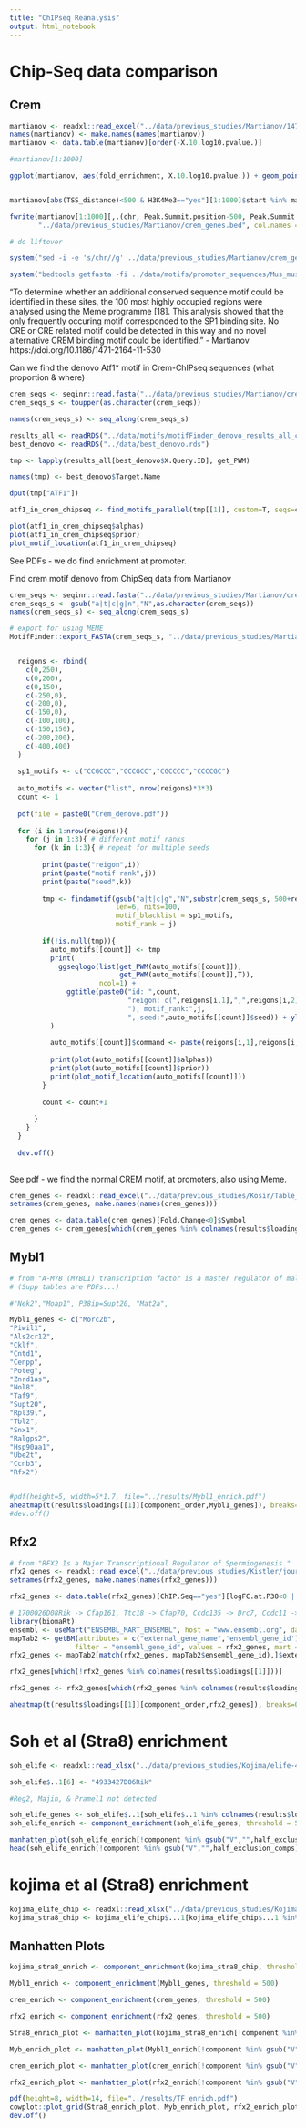 ```yaml
---
title: "ChIPseq Reanalysis"
output: html_notebook
---
```


# Chip-Seq data comparison

## Crem


```r
martianov <- readxl::read_excel("../data/previous_studies/Martianov/1471-2164-11-530-S3.XLS")
names(martianov) <- make.names(names(martianov))
martianov <- data.table(martianov)[order(-X.10.log10.pvalue.)]

#martianov[1:1000]

ggplot(martianov, aes(fold_enrichment, X.10.log10.pvalue.)) + geom_point(size=0.1)


martianov[abs(TSS_distance)<500 & H3K4Me3=="yes"][1:1000]$start %in% martianov[1:1000]$start

fwrite(martianov[1:1000][,.(chr, Peak.Summit.position-500, Peak.Summit.position+500)],
       "../data/previous_studies/Martianov/crem_genes.bed", col.names = FALSE, sep = "\t")

# do liftover

system("sed -i -e 's/chr//g' ../data/previous_studies/Martianov/crem_genes_mg38.bed")

system("bedtools getfasta -fi ../data/motifs/promoter_sequences/Mus_musculus.GRCm38.dna_sm.primary_assembly.fa -bed ../data/previous_studies/Martianov/crem_genes_mg38.bed > ../data/previous_studies/Martianov/crem_sequences.fasta")

```

"To determine whether an additional conserved sequence motif could be identified in these sites, the 100 most highly occupied regions were analysed using the Meme programme [18]. This analysis showed that the only frequently occuring motif corresponded to the SP1 binding site. No CRE or CRE related motif could be detected in this way and no novel alternative CREM binding motif could be identified." - Martianov https://doi.org/10.1186/1471-2164-11-530

Can we find the denovo Atf1* motif in Crem-ChIPseq sequences (what proportion & where)

```r

crem_seqs <- seqinr::read.fasta("../data/previous_studies/Martianov/crem_sequences.fasta", forceDNAtolower = FALSE, as.string = TRUE)
crem_seqs_s <- toupper(as.character(crem_seqs))

names(crem_seqs_s) <- seq_along(crem_seqs_s)

results_all <- readRDS("../data/motifs/motifFinder_denovo_results_all_clean.rds")
best_denovo <- readRDS("../data/best_denovo.rds")

tmp <- lapply(results_all[best_denovo$X.Query.ID], get_PWM)

names(tmp) <- best_denovo$Target.Name

dput(tmp["ATF1"])

atf1_in_crem_chipseq <- find_motifs_parallel(tmp[[1]], custom=T, seqs=crem_seqs_s)

plot(atf1_in_crem_chipseq$alphas)
plot(atf1_in_crem_chipseq$prior)
plot_motif_location(atf1_in_crem_chipseq)

```

See PDFs - we do find enrichment at promoter.

Find crem motif denovo from ChipSeq data from Martianov

```r
crem_seqs <- seqinr::read.fasta("../data/previous_studies/Martianov/crem_sequences.fasta", forceDNAtolower = FALSE, as.string = TRUE)
crem_seqs_s <- gsub("a|t|c|g|n","N",as.character(crem_seqs))
names(crem_seqs_s) <- seq_along(crem_seqs_s)

# export for using MEME
MotifFinder::export_FASTA(crem_seqs_s, "../data/previous_studies/Martianov/crem_sequences_masked.fasta")


  reigons <- rbind(
    c(0,250),
    c(0,200),
    c(0,150),
    c(-250,0),
    c(-200,0),
    c(-150,0),
    c(-100,100),
    c(-150,150),
    c(-200,200),
    c(-400,400)
  )
  
  sp1_motifs <- c("CCGCCC","CCCGCC","CGCCCC","CCCCGC")
  
  auto_motifs <- vector("list", nrow(reigons)*3*3)
  count <- 1
  
  pdf(file = paste0("Crem_denovo.pdf"))
  
  for (i in 1:nrow(reigons)){
    for (j in 1:3){ # different motif ranks
      for (k in 1:3){ # repeat for multiple seeds
        
        print(paste("reigon",i))
        print(paste("motif rank",j))
        print(paste("seed",k))
        
        tmp <- findamotif(gsub("a|t|c|g","N",substr(crem_seqs_s, 500+reigons[i,1], 500+reigons[i,2])),
                          len=6, nits=100,
                          motif_blacklist = sp1_motifs,
                          motif_rank = j)
        
        if(!is.null(tmp)){
          auto_motifs[[count]] <- tmp
          print(
            ggseqlogo(list(get_PWM(auto_motifs[[count]]),
                           get_PWM(auto_motifs[[count]],T)),
                      ncol=1) +
              ggtitle(paste0("id: ",count,
                             "reigon: c(",reigons[i,1],",",reigons[i,2],
                             "), motif_rank:",j,
                             ", seed:",auto_motifs[[count]]$seed)) + ylim(0,2)
          )
          
          auto_motifs[[count]]$command <- paste(reigons[i,1],reigons[i,2],j,k,sep = ",")
          
          print(plot(auto_motifs[[count]]$alphas))
          print(plot(auto_motifs[[count]]$prior))
          print(plot_motif_location(auto_motifs[[count]]))
        }
        
        count <- count+1
        
      }
    }
  }
  
  dev.off()
  
```

See pdf - we find the normal CREM motif, at promoters, also using Meme.



```r
crem_genes <- readxl::read_excel("../data/previous_studies/Kosir/Table_S4.xls", skip=2)
setnames(crem_genes, make.names(names(crem_genes)))

crem_genes <- data.table(crem_genes)[Fold.Change<0]$Symbol
crem_genes <- crem_genes[which(crem_genes %in% colnames(results$loadings[[1]]))]
```

## Mybl1

```r
# from "A-MYB (MYBL1) transcription factor is a master regulator of male meiosis"
# (Supp tables are PDFs...)

#"Nek2","Moap1", P38ip=Supt20, "Mat2a",

Mybl1_genes <- c("Morc2b",
"Piwil1",
"Als2cr12",
"Cklf",
"Cntd1",
"Cenpp",
"Poteg",
"Znrd1as",
"Nol8",
"Taf9",
"Supt20",
"Rpl39l",
"Tbl2",
"Snx1",
"Ralgps2",
"Hsp90aa1",
"Ube2t",
"Ccnb3",
"Rfx2")


#pdf(height=5, width=5*1.7, file="../results/Mybl1_enrich.pdf")
aheatmap(t(results$loadings[[1]][component_order,Mybl1_genes]), breaks=0, Colv = NA, cexRow = 0.7, layout = "_*", main="Gene loadings by component of predicted direct targets of MYBL1")
#dev.off()


```


## Rfx2

```r
# from "RFX2 Is a Major Transcriptional Regulator of Spermiogenesis."
rfx2_genes <- readxl::read_excel("../data/previous_studies/Kistler/journal.pgen.1005368.s011.XLSX", skip=2)
setnames(rfx2_genes, make.names(names(rfx2_genes)))

rfx2_genes <- data.table(rfx2_genes)[ChIP.Seq=="yes"][logFC.at.P30<0 | logFC.at.P21<0]$Ensembl.ID

# 1700026D08Rik -> Cfap161, Ttc18 -> Cfap70, Ccdc135 -> Drc7, Ccdc11 -> Cfap53, 9330101J02Rik -> Cfap46, Adck4 -> Coq8b
library(biomaRt)
ensembl <- useMart("ENSEMBL_MART_ENSEMBL", host = "www.ensembl.org", dataset = "mmusculus_gene_ensembl")
mapTab2 <- getBM(attributes = c("external_gene_name",'ensembl_gene_id'),
				filter = "ensembl_gene_id", values = rfx2_genes, mart = ensembl, uniqueRows=TRUE)
rfx2_genes <- mapTab2[match(rfx2_genes, mapTab2$ensembl_gene_id),]$external_gene_name

rfx2_genes[which(!rfx2_genes %in% colnames(results$loadings[[1]]))]

rfx2_genes <- rfx2_genes[which(rfx2_genes %in% colnames(results$loadings[[1]]))]

aheatmap(t(results$loadings[[1]][component_order,rfx2_genes]), breaks=0, Colv = NA, cexRow = 0.7, layout = "_*", main="Gene loadings by component of genes downregulated \n in Rfx2 KO & Bound by Rfx2 in ChIPseq", scale="row")

```

# Soh et al (Stra8) enrichment

```r
soh_elife <- readxl::read_xlsx("../data/previous_studies/Kojima/elife-43738-supp3-v1.xlsx", skip = 3)

soh_elife$..1[6] <- "4933427D06Rik"

#Reg2, Majin, & Pramel1 not detected

soh_elife_genes <- soh_elife$..1[soh_elife$..1 %in% colnames(results$loadings[[1]])]
soh_elife_enrich <- component_enrichment(soh_elife_genes, threshold = 500)

manhatten_plot(soh_elife_enrich[!component %in% gsub("V","",half_exclusion_comps)])
head(soh_elife_enrich[!component %in% gsub("V","",half_exclusion_comps)][order(p.value)])
```

# kojima et al (Stra8) enrichment

```r
kojima_elife_chip <- readxl::read_xlsx("../data/previous_studies/Kojima/elife-43738-supp1-v1.xlsx", sheet = "STRA8-activated", col_names = F)
kojima_stra8_chip <- kojima_elife_chip$...1[kojima_elife_chip$...1 %in% colnames(results$loadings[[1]])]
```

## Manhatten Plots

```r

kojima_stra8_enrich <- component_enrichment(kojima_stra8_chip, threshold = 500)

Mybl1_enrich <- component_enrichment(Mybl1_genes, threshold = 500)

crem_enrich <- component_enrichment(crem_genes, threshold = 500)

rfx2_enrich <- component_enrichment(rfx2_genes, threshold = 500)

Stra8_enrich_plot <- manhatten_plot(kojima_stra8_enrich[!component %in% gsub("V","",half_exclusion_comps)], topn=2, legend_position=c(0.2,0.6), repel_force = 10) + ggtitle("Enrichment of genes bounds by Stra8 in ChIPseq and upregulated")

Myb_enrich_plot <- manhatten_plot(Mybl1_enrich[!component %in% gsub("V","",half_exclusion_comps)], topn=3, legend_position=c(0.2,0.6), repel_force = 10) + ggtitle("Enrichment of predicted direct targets of MYBL1")

crem_enrich_plot <- manhatten_plot(crem_enrich[!component %in% gsub("V","",half_exclusion_comps)], topn=4, legend_position=c(0.2,0.6), repel_force = 150) + ggtitle("Enrichment of genes downregulated in Crem KO & Bound by Crem in ChIPseq")

rfx2_enrich_plot <- manhatten_plot(rfx2_enrich[!component %in% gsub("V","",half_exclusion_comps)], topn=4, legend_position=c(0.2,0.6), repel_force = 20) + ggtitle("Enrichment of genes downregulated in Rfx2 KO & Bound by Rfx2 in ChIPseq")

pdf(height=8, width=14, file="../results/TF_enrich.pdf")
cowplot::plot_grid(Stra8_enrich_plot, Myb_enrich_plot, rfx2_enrich_plot, crem_enrich_plot, nrow = 2, labels = "AUTO")
dev.off()

```


